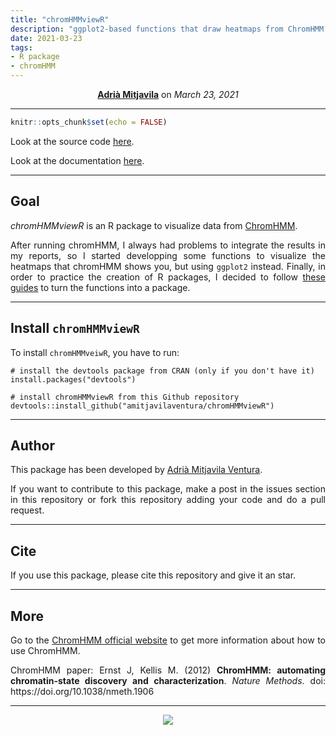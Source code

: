 ```yaml
---
title: "chromHMMviewR"
description: "ggplot2-based functions that draw heatmaps from ChromHMM output data"
date: 2021-03-23
tags: 
- R package
- chromHMM
---
```


<style>
    p {text-align: justify;}
</style>

<center>
<strong><a href="https://amitjavilaventura.github.io" target="_blank">Adrià Mitjavila</a></strong> on <em>March 23, 2021</em>
</center>

---

```r
knitr::opts_chunk$set(echo = FALSE)
```

Look at the source code [here](https://github.com/amitjavilaventura/chromHMMviewR).

Look at the documentation [here](https://amitjavilaventura.github.io/chromHMMviewR/).

---

## Goal

*chromHMMviewR* is an R package to visualize data from [ChromHMM](http://compbio.mit.edu/ChromHMM/). 

After running chromHMM, I always had problems to integrate the results in my reports, so I started developping some functions to visualize the heatmaps that chromHMM shows you, but using `ggplot2` instead. Finally, in order to practice the creation of R packages, I decided to follow [these guides](https://github.com/ASPteaching/2017-03-Rpackages_and_Github) to turn the functions into a package.

---

## Install `chromHMMviewR`

To install `chromHMMveiwR`, you have to run:

```
# install the devtools package from CRAN (only if you don't have it)
install.packages("devtools")

# install chromHMMviewR from this Github repository devtools::install_github("amitjavilaventura/chromHMMviewR")
```


---

## Author

This package has been developed by [Adrià Mitjavila Ventura](https://amitjavilaventura.github.io).

If you want to contribute to this package, make a post in the issues section in this repository or fork this repository adding your code and do a pull request.

---

## Cite

If you use this package, please cite this repository and give it an star.

---

## More

Go to the [ChromHMM official website](http://compbio.mit.edu/ChromHMM/) to get more information about how to use ChromHMM.

ChromHMM paper: Ernst J, Kellis M. (2012) **ChromHMM: automating chromatin-state discovery and characterization**. *Nature Methods*. doi: https://doi.org/10.1038/nmeth.1906

---

<center>
![](https://amitjavilaventura.github.io/chromHMMviewR/logo.png)
</center>